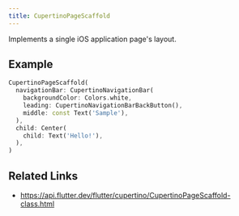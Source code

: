 ```yaml
---
title: CupertinoPageScaffold
---
```


Implements a single iOS application page's layout.

## Example

```dart liveslice=CupertinoPageScaffold mockup=iPhone7
CupertinoPageScaffold(
  navigationBar: CupertinoNavigationBar(
    backgroundColor: Colors.white,
    leading: CupertinoNavigationBarBackButton(),
    middle: const Text('Sample'),
  ),
  child: Center(
    child: Text('Hello!'),
  ),
)
```

## Related Links

- https://api.flutter.dev/flutter/cupertino/CupertinoPageScaffold-class.html
